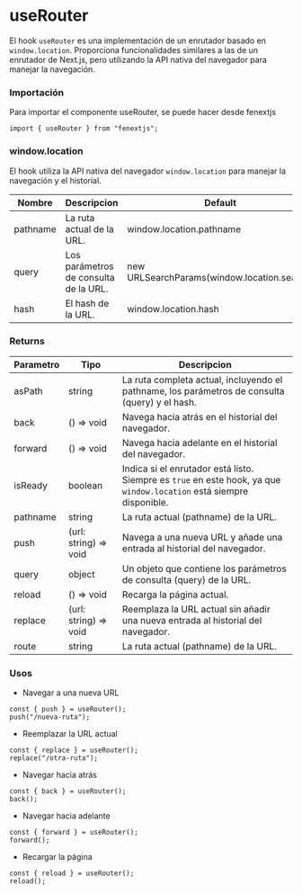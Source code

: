 # useRouter

El hook `useRouter` es una implementación de un enrutador basado en `window.location`. Proporciona funcionalidades similares a las de un enrutador de Next.js, pero utilizando la API nativa del navegador para manejar la navegación.

### Importación

Para importar el componente useRouter, se puede hacer desde fenextjs

```tsx copy
import { useRouter } from "fenextjs";
```

### window.location

El hook utiliza la API nativa del navegador `window.location` para manejar la navegación y el historial.

| Nombre   | Descripcion                           | Default                                     |
| -------- | ------------------------------------- | ------------------------------------------- |
| pathname | La ruta actual de la URL.             | window.location.pathname                    |
| query    | Los parámetros de consulta de la URL. | new URLSearchParams(window.location.search) |
| hash     | El hash de la URL.                    | window.location.hash                        |

### Returns

| Parametro | Tipo                   | Descripcion                                                                                                          |
| --------- | ---------------------- | -------------------------------------------------------------------------------------------------------------------- |
| asPath    | string                 | La ruta completa actual, incluyendo el pathname, los parámetros de consulta (query) y el hash.                       |
| back      | () =\> void            | Navega hacia atrás en el historial del navegador.                                                                    |
| forward   | () =\> void            | Navega hacia adelante en el historial del navegador.                                                                 |
| isReady   | boolean                | Indica si el enrutador está listo. Siempre es `true` en este hook, ya que `window.location` está siempre disponible. |
| pathname  | string                 | La ruta actual (pathname) de la URL.                                                                                 |
| push      | (url: string) =\> void | Navega a una nueva URL y añade una entrada al historial del navegador.                                               |
| query     | object                 | Un objeto que contiene los parámetros de consulta (query) de la URL.                                                 |
| reload    | () =\> void            | Recarga la página actual.                                                                                            |
| replace   | (url: string) =\> void | Reemplaza la URL actual sin añadir una nueva entrada al historial del navegador.                                     |
| route     | string                 | La ruta actual (pathname) de la URL.                                                                                 |

### Usos

- Navegar a una nueva URL

```tsx copy
const { push } = useRouter();
push("/nueva-ruta");
```

- Reemplazar la URL actual

```tsx copy
const { replace } = useRouter();
replace("/otra-ruta");
```

- Navegar hacia atrás

```tsx copy
const { back } = useRouter();
back();
```

- Navegar hacia adelante

```tsx copy
const { forward } = useRouter();
forward();
```

- Recargar la página

```tsx copy
const { reload } = useRouter();
reload();
```

